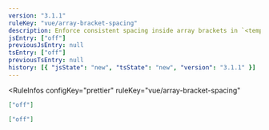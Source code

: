 ```yaml
---
version: "3.1.1"
ruleKey: "vue/array-bracket-spacing"
description: Enforce consistent spacing inside array brackets in `<template>`
jsEntry: ["off"]
previousJsEntry: null
tsEntry: ["off"]
previousTsEntry: null
history: [{ "jsState": "new", "tsState": "new", "version": "3.1.1" }]
---
```


<RuleInfos 
  configKey="prettier" 
  ruleKey="vue/array-bracket-spacing" 
>

```json
["off"]
```

```json
["off"]
```

</RuleInfos>
